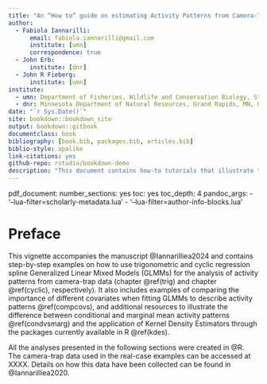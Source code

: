 ```yaml
--- 
title: "An “How to” guide on estimating Activity Patterns from Camera-Trap Data using a Hierarchical Modeling approach:\n tutorials"
author: 
  - Fabiola Iannarilli:
      email: fabiola.iannarilli@gmail.com
      institute: [umn]
      correspondence: true
  - John Erb:
      institute: [dnr] 
  - John R Fieberg:
      institute: [umn]
institute: 
  - umn: Department of Fisheries, Wildlife and Conservation Biology, St. Paul, MN, USA
  - dnr: Minnesota Department of Natural Resources, Grand Rapids, MN, USA
date: "`r Sys.Date()`"
site: bookdown::bookdown_site
output: bookdown::gitbook
documentclass: book
bibliography: [book.bib, packages.bib, articles.bib]
biblio-style: apalike
link-citations: yes
github-repo: rstudio/bookdown-demo
description: "This document contains how-to tutorials that illustrate the use of hierarchical models for the analysis of activity patterns. It accompanies the manuscript Iannarilli.ea.2024."
---
```


pdf_document: 
    number_sections: yes
    toc: yes
    toc_depth: 4
    pandoc_args:
      - '--lua-filter=scholarly-metadata.lua'
      - '--lua-filter=author-info-blocks.lua'



# Preface {#preface}

This vignette accompanies the manuscript @Iannarilliea2024 and contains step-by-step examples on how to use trigonometric and cyclic regression spline Generalized Linear Mixed Models (GLMMs) for the analysis of activity patterns from camera-trap data (chapter \@ref(trig) and chapter \@ref(cyclic), respectively). It also includes examples of comparing the importance of different covariates when fitting GLMMs to describe activity patterns \@ref(compcovs), and additional resources to illustrate the difference between conditional and marginal mean activity patterns \@ref(condvsmarg) and the application of Kernel Density Estimators through the packages currently available in R \@ref(kdes).

All the analyses presented in the following sections were created in @R. The camera-trap data used in the real-case examples can be accessed at XXXX. Details on how this data have been collected can be found in @Iannarilliea2020.
